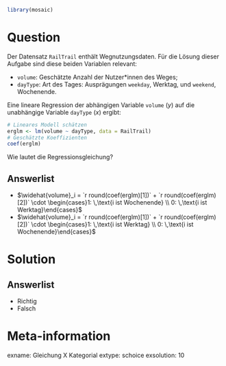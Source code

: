 ```r
library(mosaic)
```

Question
========

Der Datensatz `RailTrail` enthält Wegnutzungsdaten. Für die Lösung dieser Aufgabe sind diese beiden Variablen relevant:

- `volume`: Geschätzte Anzahl der Nutzer\*innen des Weges;
- `dayType`: Art des Tages: Ausprägungen `weekday`, Werktag, und `weekend`, Wochenende.

Eine lineare Regression der abhängigen Variable `volume` ($y$) auf die unabhängige Variable `dayType` ($x$) ergibt:

```r
# Lineares Modell schätzen
erglm <- lm(volume ~ dayType, data = RailTrail)
# Geschätzte Koeffizienten
coef(erglm)
```

Wie lautet die Regressionsgleichung?

Answerlist
----------
* $\widehat{volume}_i = `r round(coef(erglm)[1])` + `r round(coef(erglm)[2])` \cdot \begin{cases}1: \,\text{i ist Wochenende} \\ 0: \,\text{i ist Werktag}\end{cases}$
* $\widehat{volume}_i = `r round(coef(erglm)[1])` + `r round(coef(erglm)[2])` \cdot \begin{cases}1: \,\text{i ist Werktag} \\ 0: \,\text{i ist Wochenende}\end{cases}$

Solution
========

Answerlist
----------
* Richtig
* Falsch

Meta-information
================
exname: Gleichung X Kategorial
extype: schoice
exsolution: 10